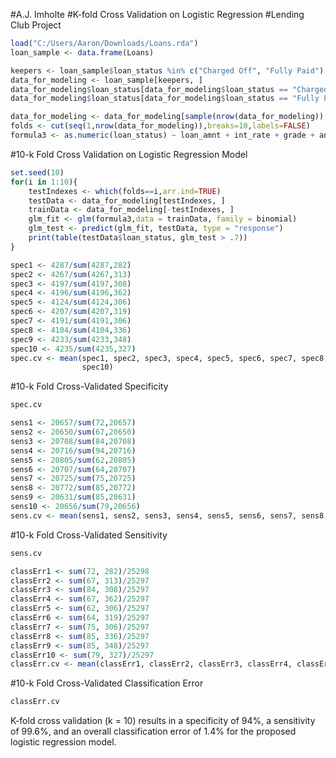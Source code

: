 #A.J. Imholte
#K-fold Cross Validation on Logistic Regression
#Lending Club Project

```r
load("C:/Users/Aaron/Downloads/Loans.rda")
loan_sample <- data.frame(Loans)
```

```r
keepers <- loan_sample$loan_status %in% c("Charged Off", "Fully Paid")
data_for_modeling <- loan_sample[keepers, ]
data_for_modeling$loan_status[data_for_modeling$loan_status == "Charged Off"] <- as.numeric(0)
data_for_modeling$loan_status[data_for_modeling$loan_status == "Fully Paid"] <- as.numeric(1)
```

```r
data_for_modeling <- data_for_modeling[sample(nrow(data_for_modeling)),]
folds <- cut(seq(1,nrow(data_for_modeling)),breaks=10,labels=FALSE)
formula3 <- as.numeric(loan_status) ~ loan_amnt + int_rate + grade + annual_inc + total_pymnt + sub_grade + funded_amnt_inv + verification_status + dti + open_acc + revol_bal
```

#10-k Fold Cross Validation on Logistic Regression Model
```r
set.seed(10)
for(i in 1:10){
    testIndexes <- which(folds==i,arr.ind=TRUE)
    testData <- data_for_modeling[testIndexes, ]
    trainData <- data_for_modeling[-testIndexes, ]
    glm_fit <- glm(formula3,data = trainData, family = binomial)
    glm_test <- predict(glm_fit, testData, type = "response")
    print(table(testData$loan_status, glm_test > .7))
}
```

```r
spec1 <- 4287/sum(4287,282)
spec2 <- 4267/sum(4267,313)
spec3 <- 4197/sum(4197,308)
spec4 <- 4196/sum(4196,362)
spec5 <- 4124/sum(4124,306)
spec6 <- 4207/sum(4207,319)
spec7 <- 4191/sum(4191,306)
spec8 <- 4104/sum(4104,336)
spec9 <- 4233/sum(4233,348)
spec10 <- 4235/sum(4235,327)
spec.cv <- mean(spec1, spec2, spec3, spec4, spec5, spec6, spec7, spec8, spec8, 
                spec10)
```

#10-k Fold Cross-Validated Specificity
```r
spec.cv
```

```r
sens1 <- 20657/sum(72,20657)
sens2 <- 20650/sum(67,20650)
sens3 <- 20708/sum(84,20708)
sens4 <- 20716/sum(94,20716)
sens5 <- 20805/sum(62,20805)
sens6 <- 20707/sum(64,20707)
sens7 <- 20725/sum(75,20725)
sens8 <- 20772/sum(85,20772)
sens9 <- 20631/sum(85,20631)
sens10 <- 20656/sum(79,20656)
sens.cv <- mean(sens1, sens2, sens3, sens4, sens5, sens6, sens7, sens8, sens9, sens10)
```

#10-k Fold Cross-Validated Sensitivity
```r
sens.cv
```

```r
classErr1 <- sum(72, 282)/25298
classErr2 <- sum(67, 313)/25297
classErr3 <- sum(84, 308)/25297
classErr4 <- sum(67, 362)/25297
classErr5 <- sum(62, 306)/25297
classErr6 <- sum(64, 319)/25297
classErr7 <- sum(75, 306)/25297
classErr8 <- sum(85, 336)/25297
classErr9 <- sum(85, 348)/25297
classErr10 <- sum(79, 327)/25297
classErr.cv <- mean(classErr1, classErr2, classErr3, classErr4, classErr5, classErr6, classErr7, classErr8, classErr9, classErr10)
```

#10-k Fold Cross-Validated Classification Error
```r
classErr.cv
```

K-fold cross validation (k = 10) results in a specificity of 94%, a sensitivity of 99.6%, and an overall classification error of 1.4% for the proposed logistic regression model.
